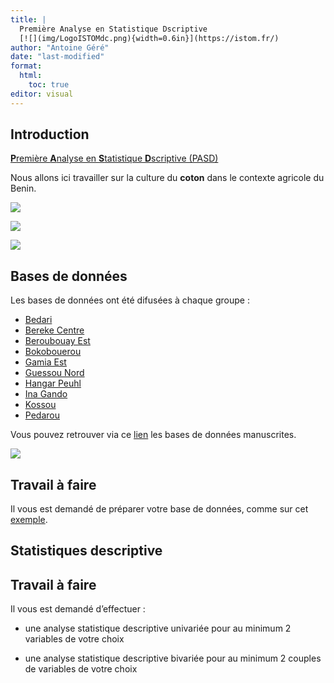 ```yaml
---
title: |
  Première Analyse en Statistique Dscriptive    
  [![](img/LogoISTOMdc.png){width=0.6in}](https://istom.fr/) 
author: "Antoine Géré"
date: "last-modified"
format: 
  html:
    toc: true
editor: visual
---
```


## Introduction

[**P**remière **A**nalyse en **S**tatistique **D**scriptive (PASD)](https://istom-my.sharepoint.com/:f:/g/personal/a_gere_istom_fr/EshYCnVCQdRAj57v68Sxko0B37j7rK8YNpPhJQlufF-uZA?e=05HV2K)

Nous allons ici travailler sur la culture du **coton** dans le contexte agricole du Benin.

:::::: {layout-ncol="3"}
<div>

![](img/coton.png)

</div>

<div>

![](img/benin.png)

</div>

::: {#third-column}
![](img/flag.png)
:::
::::::

## Bases de données

::::: {layout-ncol="2"}
<div>

Les bases de données ont été difusées à chaque groupe :

-   [Bedari]()
-   [Bereke Centre]()
-   [Beroubouay Est]()
-   [Bokobouerou]()
-   [Gamia Est]()
-   [Guessou Nord]()
-   [Hangar Peuhl]()
-   [Ina Gando]()
-   [Kossou]()
-   [Pedarou]()

Vous pouvez retrouver via ce [lien](https://istom-my.sharepoint.com/:f:/g/personal/a_gere_istom_fr/EhCXWWGMN49Mie3HlRxrUOUB12GYpl3NVF0gZBboWwz8MQ?e=kSwXvC) les bases de données manuscrites.

</div>

<div>

[![](img/carte_benin.jpg)](https://en.wikipedia.org/wiki/Benin)

</div>
:::::

::: callout-important
## Travail à faire
Il vous est demandé de préparer votre base de données, comme sur cet [exemple](https://istom-my.sharepoint.com/:x:/g/personal/a_gere_istom_fr/Eeld5c7RXQdOg8VjkRMpaQIB2SZUOmQhWwCiZscPNPHB1w?e=1LQK9d).
:::


## Statistiques descriptive

::: callout-important
## Travail à faire
Il vous est demandé d'effectuer :

- une analyse statistique descriptive univariée pour au minimum 2 variables de votre choix 

- une analyse statistique descriptive bivariée pour au minimum 2 couples de variables de votre choix
:::
